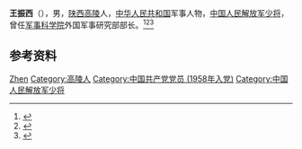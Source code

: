 {{Otheruses|other=名为王振西的其他人物|王振西}}

'''王振西'''（{{bd|1934年|3月|2019年|9月15日|catIdx=Wang}}），男，[[陕西|陕西]][[高陵|高陵]]人，[[中华人民共和国|中华人民共和国]]军事人物，[[中国人民解放军少将|中国人民解放军少将]]，曾任[[军事科学院|军事科学院]]外国军事研究部部长。<ref>{{Cite web|title=王振西同志逝世|url=http://www.81.cn/jfjbmap/content/2019-12/24/content_250596.htm|accessdate=2021-02-05|work=解放军报|archive-date=2021-02-13|archive-url=https://web.archive.org/web/20210213040528/http://www.81.cn/jfjbmap/content/2019-12/24/content_250596.htm|dead-url=no}}</ref><ref>{{Cite book|title=中国共产党人名大辞典|author=盛平主编|publisher=中国国际广播出版社|year=1991|isbn=|location=北京|pages=}}</ref><ref>{{Cite book|title=中国共产党名人录|author=于俊道主编|publisher=四川人民出版社|year=1997|isbn=|location=成都|pages=}}</ref>

== 参考资料 ==
{{reflist}}

{{Authority control}}
{{DEFAULTSORT:Wang王}}
[[Category:王姓|Zhen]]
[[Category:高陵人|Category:高陵人]]
[[Category:中国共产党党员_(1958年入党)|Category:中国共产党党员 (1958年入党)]]
[[Category:中国人民解放军少将|Category:中国人民解放军少将]]

{{中国人物小作品}}